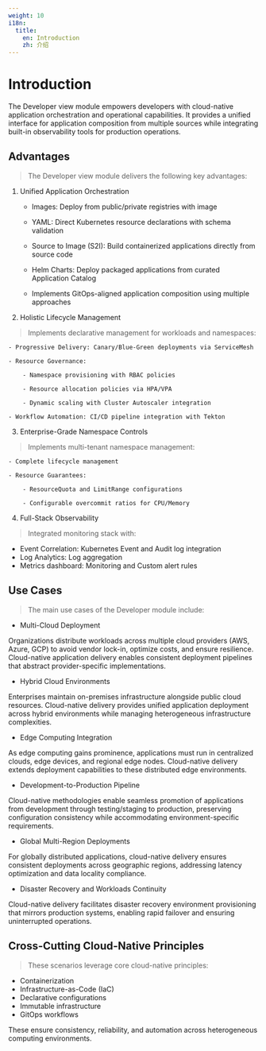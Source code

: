 ```yaml
---
weight: 10
i18n:
  title:
    en: Introduction
    zh: 介绍
---
```


# Introduction

The Developer view module empowers developers with cloud-native application orchestration and operational capabilities. It provides a unified interface for application composition from multiple sources while integrating built-in observability tools for production operations.

## Advantages

> The Developer view module delivers the following key advantages:

1. Unified Application Orchestration

    - Images: Deploy from public/private registries with image

    - YAML: Direct Kubernetes resource declarations with schema validation

    - Source to Image (S2I): Build containerized applications directly from source code

    - Helm Charts: Deploy packaged applications from curated Application Catalog

    - Implements GitOps-aligned application composition using multiple approaches

2. Holistic Lifecycle Management
    
  > Implements declarative management for workloads and namespaces:

    - Progressive Delivery: Canary/Blue-Green deployments via ServiceMesh

    - Resource Governance:

        - Namespace provisioning with RBAC policies

        - Resource allocation policies via HPA/VPA

        - Dynamic scaling with Cluster Autoscaler integration

    - Workflow Automation: CI/CD pipeline integration with Tekton

3. Enterprise-Grade Namespace Controls
    
  > Implements multi-tenant namespace management:
    
    - Complete lifecycle management

    - Resource Guarantees:

        - ResourceQuota and LimitRange configurations

        - Configurable overcommit ratios for CPU/Memory

4. Full-Stack Observability

  > Integrated monitoring stack with:
  
  - Event Correlation: Kubernetes Event and Audit log integration
  - Log Analytics: Log aggregation
  - Metrics dashboard: Monitoring and Custom alert rules

## Use Cases

> The main use cases of the Developer module include:

- Multi-Cloud Deployment

Organizations distribute workloads across multiple cloud providers (AWS, Azure, GCP) to avoid vendor lock-in, optimize costs, and ensure resilience. Cloud-native application delivery enables consistent deployment pipelines that abstract provider-specific implementations.

- Hybrid Cloud Environments

Enterprises maintain on-premises infrastructure alongside public cloud resources. Cloud-native delivery provides unified application deployment across hybrid environments while managing heterogeneous infrastructure complexities.

- Edge Computing Integration

As edge computing gains prominence, applications must run in centralized clouds, edge devices, and regional edge nodes. Cloud-native delivery extends deployment capabilities to these distributed edge environments.

- Development-to-Production Pipeline

Cloud-native methodologies enable seamless promotion of applications from development through testing/staging to production, preserving configuration consistency while accommodating environment-specific requirements.

- Global Multi-Region Deployments

For globally distributed applications, cloud-native delivery ensures consistent deployments across geographic regions, addressing latency optimization and data locality compliance.

- Disaster Recovery and Workloads Continuity

Cloud-native delivery facilitates disaster recovery environment provisioning that mirrors production systems, enabling rapid failover and ensuring uninterrupted operations.

## Cross-Cutting Cloud-Native Principles

> These scenarios leverage core cloud-native principles:  
- Containerization  
- Infrastructure-as-Code (IaC)  
- Declarative configurations  
- Immutable infrastructure  
- GitOps workflows  

These ensure consistency, reliability, and automation across heterogeneous computing environments.
